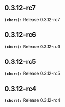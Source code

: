 ## 0.3.12-rc7
**`(chore):`** Release 0.3.12-rc7

## 0.3.12-rc6
**`(chore):`** Release 0.3.12-rc6

## 0.3.12-rc5
**`(chore):`** Release 0.3.12-rc5

## 0.3.12-rc4
**`(chore):`** Release 0.3.12-rc4

